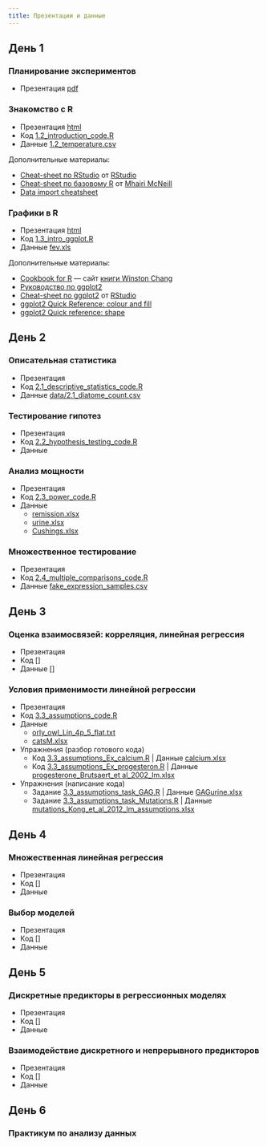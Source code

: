 ```yaml
---
title: Презентации и данные
---
```


## День 1

### Планирование экспериментов

- Презентация [pdf](1.1_experimental_design.pdf)

### Знакомство с R

- Презентация [html](1.2_introduction.html)
- Код [1.2_introduction_code.R](1.2_introduction_code.R)
- Данные [1.2_temperature.csv](data/1.2_temperature.csv)

Дополнительные материалы:

- [Cheat-sheet по RStudio](https://www.rstudio.com/wp-content/uploads/2016/01/rstudio-IDE-cheatsheet.pdf) от [RStudio](https://www.rstudio.com)
- [Cheat-sheet по базовому R](https://github.com/rstudio/cheatsheets/raw/master/old/pdfs/base-r.pdf) от [Mhairi McNeill](http://mhairihmcneill.com/)
- [Data import cheatsheet](https://github.com/rstudio/cheatsheets/raw/master/source/pdfs/data-import-cheatsheet.pdf)

### Графики в R

- Презентация [html](1.3_intro_ggplot.html)
- Код [1.3_intro_ggplot.R](1.3_intro_ggplot.R)
- Данные [fev.xls](data/fev.xls)

Дополнительные материалы:

- [Cookbook for R](http://www.cookbook-r.com/) --- сайт [книги Winston Chang](http://www.amazon.com/gp/product/0596809158/ref=as_li_tf_tl?ie=UTF8&camp=1789&creative=9325&creativeASIN=0596809158&linkCode=as2&tag=cooforr09-20)
- [Руководство по ggplot2](http://ggplot2.tidyverse.org/reference/)
- [Cheat-sheet по ggplot2](https://github.com/rstudio/cheatsheets/raw/master/old/pdfs/ggplot2-cheatsheet-2.1.pdf)
 от [RStudio](https://www.rstudio.com)
- [ggplot2 Quick Reference: colour and fill](http://sape.inf.usi.ch/quick-reference/ggplot2/colour)
- [ggplot2 Quick reference: shape](http://sape.inf.usi.ch/quick-reference/ggplot2/shape)

## День 2

### Описательная статистика

- Презентация <!-- [2.1_descriptive_statistics.html](2.1_descriptive_statistics.html) --->
- Код [2.1_descriptive_statistics_code.R](2.1_descriptive_statistics_code.R)
- Данные [data/2.1_diatome_count.csv](data/2.1_diatome_count.csv)

### Тестирование гипотез

- Презентация <!-- [2.2_hypothesis_testing.html](2.2_hypothesis_testing.html) --->
- Код [2.2_hypothesis_testing_code.R](2.2_hypothesis_testing_code.R)
- Данные 

### Анализ мощности

- Презентация <!-- [2.3_power.html](2.3_power.html) --->
- Код [2.3_power_code.R](2.3_power_code.R)
- Данные
    + [remission.xlsx](data/remission.xlsx)
    + [urine.xlsx](data/urine.xlsx)
    + [Cushings.xlsx](data/Cushings.xlsx)

### Множественное тестирование

- Презентация <!-- [2.4_multiple_comparisons.html](2.4_multiple_comparisons.html) --->
- Код [2.4_multiple_comparisons_code.R](2.4_multiple_comparisons_code.R)
- Данные [fake_expression_samples.csv](data/fake_expression_samples.csv)

## День 3

### Оценка взаимосвязей: корреляция, линейная регрессия

- Презентация <!-- [3.2_lm.html](3.2_lm.html) --->
- Код []
- Данные []

### Условия применимости линейной регрессии

- Презентация <!-- [3.3_assumptions.html](3.3_assumptions.html) --->
- Код [3.3_assumptions_code.R](3.3_assumptions_code.R)
- Данные
    + [orly_owl_Lin_4p_5_flat.txt](data/orly_owl_Lin_4p_5_flat.txt)
    + [catsM.xlsx](data/catsM.xlsx)
- Упражнения (разбор готового кода)
    + Код [3.3_assumptions_Ex_calcium.R](3.3_assumptions_Ex_calcium.R) | Данные [calcium.xlsx](data/calcium.xlsx)
    + Код [3.3_assumptions_Ex_progesteron.R](3.3_assumptions_Ex_progesteron.R) | Данные [progesterone_Brutsaert_et al_2002_lm.xlsx](data/progesterone_Brutsaert_et al_2002_lm.xlsx)
- Упражнения (написание кода)
    + Задание [3.3_assumptions_task_GAG.R](3.3_assumptions_task_GAG.R) | Данные [GAGurine.xlsx](data/GAGurine.xlsx)
    + Задание [3.3_assumptions_task_Mutations.R](3.3_assumptions_task_Mutations.R) | Данные [mutations_Kong_et_al_2012_lm_assumptions.xlsx](data/mutations_Kong_et_al_2012_lm_assumptions.xlsx)

## День 4

### Множественная линейная регрессия

- Презентация <!-- [4.1_multiple_lm.html](4.1_multiple_lm.html) --->
- Код []
- Данные

### Выбор моделей

- Презентация <!-- [4.2_model_selection.html](4.2_model_selection.html) --->
- Код []
- Данные


## День 5

### Дискретные предикторы в регрессионных моделях

- Презентация <!-- []() --->
- Код []
- Данные

### Взаимодействие дискретного и непрерывного предикторов

- Презентация <!-- [5.2_categorical-continuous_interaction.html](5.2_categorical-continuous_interaction.html) --->
- Код []
- Данные

## День 6

### Практикум по анализу данных



